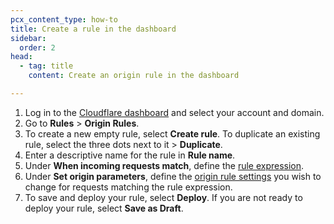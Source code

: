 ```yaml
---
pcx_content_type: how-to
title: Create a rule in the dashboard
sidebar:
  order: 2
head:
  - tag: title
    content: Create an origin rule in the dashboard

---
```


1. Log in to the [Cloudflare dashboard](https://dash.cloudflare.com) and select your account and domain.
2. Go to **Rules** > **Origin Rules**.
3. To create a new empty rule, select **Create rule**. To duplicate an existing rule, select the three dots next to it > **Duplicate**.
4. Enter a descriptive name for the rule in **Rule name**.
5. Under **When incoming requests match**, define the [rule expression](/ruleset-engine/rules-language/expressions/edit-expressions/).
6. Under **Set origin parameters**, define the [origin rule settings](/rules/origin-rules/features/) you wish to change for requests matching the rule expression.
7. To save and deploy your rule, select **Deploy**. If you are not ready to deploy your rule, select **Save as Draft**.
